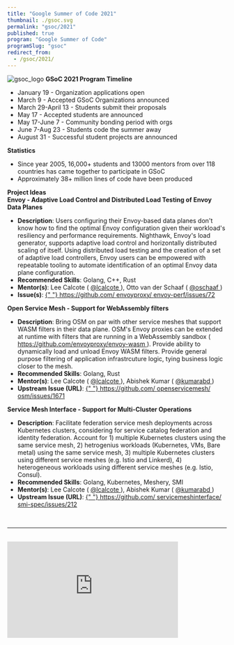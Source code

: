 ```yaml
---
title: "Google Summer of Code 2021"
thumbnail: ./gsoc.svg
permalink: "gsoc/2021"
published: true
program: "Google Summer of Code"
programSlug: "gsoc"
redirect_from:
  - /gsoc/2021/
---
```



<ProgramsWrapper>

<img src={gsoc_logo} alt="gsoc_logo" />
<b>GSoC 2021 Program Timeline</b>
<div>
  <ul>
    <li>January 19 - Organization applications open</li>
    <li>March 9 - Accepted GSoC Organizations announced</li>
    <li>March 29-April 13 - Students submit their proposals</li>
    <li>May 17 - Accepted students are announced</li>
    <li>May 17-June 7 - Community bonding period with orgs</li>
    <li>June 7-Aug 23 - Students code the summer away</li>
    <li>August 31 - Successful student projects are announced</li>
  </ul>
</div>
<b>Statistics</b>
<div>
  <ul>
    <li>
      Since year 2005, 16,000+ students and 13000 mentors from over 118 countries has came together
      to participate in GSoC
    </li>
    <li>Approximately 38+ million lines of code have been produced</li>
  </ul>
</div>
<b>Project Ideas</b>
<div>
  <b>Envoy - Adaptive Load Control and Distributed Load Testing of Envoy Data Planes</b>
  <ul>
    <li>
      <b>Description</b>: Users configuring their Envoy-based data planes don't know how to find the
      optimal Envoy configuration given their workload's resiliency and performance requirements.
      Nighthawk, Envoy's load generator, supports adaptive load control and horizontally distributed
      scaling of itself. Using distributed load testing and the creation of a set of adaptive load
      controllers, Envoy users can be empowered with repeatable tooling to automate identification
      of an optimal Envoy data plane configuration.
    </li>
    <li>
      <b>Recommended Skills</b>: Golang, C++, Rust
    </li>
    <li>
      <b>Mentor(s)</b>: Lee Calcote (
      <a href="https://twitter.com/lcalcote" target="_blank">
        @lcalcote
      </a>
      ), Otto van der Schaaf (
      <a href="https://twitter.com/oschaaf" target="_blank">
        @oschaaf
      </a>
      )
    </li>
    <li>
      <b>Issue(s)</b>:
      <a href="https://github.com/envoyproxy/envoy-perf/issues/72" target="_blank">
        {" "}
        https://github.com/
        <wbr />
        envoyproxy/
        <wbr />
        envoy-perf/issues/72
      </a>
    </li>
  </ul>
</div>
<div>
  <b>Open Service Mesh - Support for WebAssembly filters</b>
  <ul>
    <li>
      <b>Description</b>: Bring OSM on par with other service meshes that support WASM filters in
      their data plane. OSM's Envoy proxies can be extended at runtime with filters that are running
      in a WebAssembly sandbox (
      <a href="https://github.com/envoyproxy/envoy-wasm" target="_blank">
        https://github.com/envoyproxy/envoy-wasm
      </a>
      ). Provide ability to dynamically load and unload Envoy WASM filters. Provide general purpose
      filtering of application infrastrcuture logic, tying business logic closer to the mesh.
    </li>
    <li>
      <b>Recommended Skills</b>: Golang, Rust
    </li>
    <li>
      <b>Mentor(s)</b>: Lee Calcote (
      <a href="https://twitter.com/lcalcote" target="_blank">
        @lcalcote
      </a>
      ), Abishek Kumar (
      <a href="https://twitter.com/kumarabd" target="_blank">
        @kumarabd
      </a>
      )
    </li>
    <li>
      <b>Upstream Issue (URL)</b>:
      <a href="https://github.com/openservicemesh/osm/issues/1671" target="_blank">
        {" "}
        https://github.com/
        <wbr />
        openservicemesh/
        <wbr />
        osm/issues/1671
      </a>
    </li>
  </ul>
</div>
<div>
  <b>Service Mesh Interface - Support for Multi-Cluster Operations</b>
  <ul>
    <li>
      <b>Description</b>: Facilitate federation service mesh deployments across Kubernetes clusters,
      considering for service catalog federation and identity federation. Account for 1) multiple
      Kubernetes clusters using the same service mesh, 2) hetrogenius workloads (Kubernetes, VMs,
      Bare metal) using the same service mesh, 3) multiple Kubernetes clusters using different
      service meshes (e.g. Istio and Linkerd), 4) heterogeneous workloads using different service
      meshes (e.g. Istio, Consul).
    </li>
    <li>
      <b>Recommended Skills</b>: Golang, Kubernetes, Meshery, SMI
    </li>
    <li>
      <b>Mentor(s)</b>: Lee Calcote (
      <a href="https://twitter.com/lcalcote" target="_blank">
        @lcalcote
      </a>
      ), Abishek Kumar (
      <a href="https://twitter.com/kumarabd" target="_blank">
        @kumarabd
      </a>
      )
    </li>
    <li>
      <b>Upstream Issue (URL)</b>:
      <a href="https://github.com/servicemeshinterface/smi-spec/issues/212" target="_blank">
        {" "}
        https://github.com/
        <wbr />
        servicemeshinterface/
        <wbr />
        smi-spec/issues/212
      </a>
    </li>
  </ul>
</div>
<div>&nbsp;</div>
<hr />
<div className="flex-div">&nbsp;</div>
<div id="layer5-intro" className="iframe-container">
  <iframe
    width="392"
    height="220.5"
    src="https://www.youtube.com/embed/0yN5T5LB9ps"
    loading="lazy"
    frameBorder="0"
    allow="accelerometer; autoplay; encrypted-media; gyroscope; picture-in-picture"
    allowFullScreen
  />
</div>
<p>
  <b>What is Layer5?</b>
</p>
<p>
  While small, the Layer5 community represents the largest collection of service mesh projects and
  their maintainers in the world. We build projects to provide learning environments, deployment and
  operational best practices, performance benchmarks, create documentation, share networking
  opportunities, and more. Our shared commitment to the open source spirit pushes Layer5 projects
  forward. New members are always welcome.
</p>
<p>
  <b>Is it Open Source?</b>
</p>
<p>
  Layer5 projects are open source software. Anyone can download, use, work on, and share it with
  others. It's built on principles like collaboration, globalism, and innovation. Layer5 projects
  are distributed under the terms of Apache v2.
</p>
<p>
  <b>Google Summer of Code Participation?</b>
</p>
<p>
  The key component of these projects is our Community. This community, which you will join as a
  participant in Google Summer of Code, is improving the world of diverse cloud native systems. Your
  contributions will affect people you've never met. The Layer5 community includes software
  engineers, researchers, students, artists, system administrators, operators and web designers --
  all of whom will be happy to help you get started.
</p>
<p>
  We believe that all contributors should expect and be part of a safe and friendly environment for
  constructive contribution. We can more effectively and successfully compare and challenge
  different ideas to find the best solutions for advancement, while building the size, diversity,
  and strength of our community.
</p>
<div id="gsoc-2020" className="apply-button">
  <h3>
    <Button primary title="Participate" url="http://slack.layer5.io" external={true} />
  </h3>
</div>

</ProgramsWrapper>
